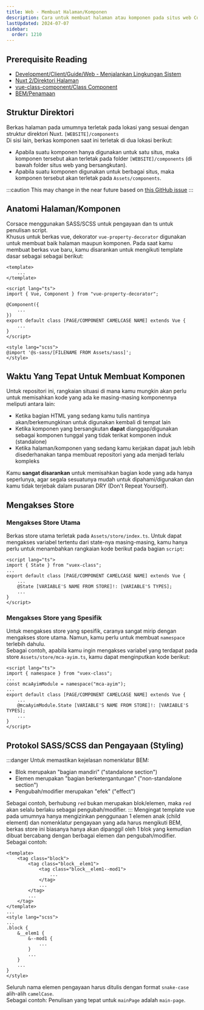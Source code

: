 ```yaml
---
title: Web - Membuat Halaman/Komponen
description: Cara untuk membuat halaman atau komponen pada situs web Corsace.
lastUpdated: 2024-07-07
sidebar:
  order: 1210
---
```


## Prerequisite Reading

* [Development/Client/Guide/Web - Menjalankan Lingkungan Sistem](../web-running-environment)
* [Nuxt 2/Direktori Halaman](https://v2.nuxt.com/docs/directory-structure/pages)
* [vue-class-component/Class Component](https://class-component.vuejs.org/guide/class-component.html)
* [BEM/Penamaan](https://getbem.com/naming/)

## Struktur Direktori

Berkas halaman pada umumnya terletak pada lokasi yang sesuai dengan struktur direktori Nuxt. `[WEBSITE]/components`\
Di sisi lain, berkas komponen saat ini terletak di dua lokasi berikut:

* Apabila suatu komponen hanya digunakan untuk satu situs, maka komponen tersebut akan terletak pada folder `[WEBSITE]/components` (di bawah folder situs web yang bersangkutan).
* Apabila suatu komponen digunakan untuk berbagai situs, maka komponen tersebut akan terletak pada `Assets/components`.

:::caution
This may change in the near future based on [this GitHub issue](https://github.com/Corsace/Corsace/issues/292)
:::

## Anatomi Halaman/Komponen

Corsace menggunakan SASS/SCSS untuk pengayaan dan ts untuk penulisan script.\
Khusus untuk berkas vue, dekorator `vue-property-decorator` digunakan untuk membuat baik halaman maupun komponen.
Pada saat kamu membuat berkas vue baru, kamu disarankan untuk mengikuti template dasar sebagai sebagai berikut:

```vue
<template>
    ...
</template>

<script lang="ts">
import { Vue, Component } from "vue-property-decorator";

@Component({
    ...
})
export default class [PAGE/COMPONENT CAMELCASE NAME] extends Vue {
    ...
}
</script>

<style lang="scss">
@import '@s-sass/[FILENAME FROM Assets/sass]';
</style>
```

## Waktu Yang Tepat Untuk Membuat Komponen

Untuk repositori ini, rangkaian situasi di mana kamu mungkin akan perlu untuk memisahkan kode yang ada ke masing-masing komponennya meliputi antara lain:

* Ketika bagian HTML yang sedang kamu tulis nantinya akan/berkemungkinan untuk digunakan kembali di tempat lain
* Ketika komponen yang bersangkutan **dapat** dianggap/digunakan sebagai komponen tunggal yang tidak terikat komponen induk (standalone)
* Ketika halaman/komponen yang sedang kamu kerjakan dapat jauh lebih disederhanakan tanpa membuat repositori yang ada menjadi terlalu kompleks

Kamu **sangat disarankan** untuk memisahkan bagian kode yang ada hanya seperlunya, agar segala sesuatunya mudah untuk dipahami/digunakan dan kamu tidak terjebak dalam pusaran DRY (Don't Repeat Yourself).

## Mengakses Store

### Mengakses Store Utama

Berkas store utama terletak pada `Assets/store/index.ts`. Untuk dapat mengakses variabel tertentu dari state-nya masing-masing, kamu hanya perlu untuk menambahkan rangkaian kode berikut pada bagian `script`:

```vue
<script lang="ts">
import { State } from "vuex-class";
...
export default class [PAGE/COMPONENT CAMELCASE NAME] extends Vue {
    ...
    @State [VARIABLE'S NAME FROM STORE]!: [VARIABLE'S TYPES];
    ...
}
</script>
```

### Mengakses Store yang Spesifik

Untuk mengakses store yang spesifik, caranya sangat mirip dengan mengakses store utama. Namun, kamu perlu untuk membuat `namespace` terlebih dahulu.\
Sebagai contoh, apabila kamu ingin mengakses variabel yang terdapat pada store `Assets/store/mca-ayim.ts`, kamu dapat menginputkan kode berikut:

```vue
<script lang="ts">
import { namespace } from "vuex-class";
...
const mcaAyimModule = namespace("mca-ayim");
...
export default class [PAGE/COMPONENT CAMELCASE NAME] extends Vue {
    ...
    @mcaAyimModule.State [VARIABLE'S NAME FROM STORE]!: [VARIABLE'S TYPES];
    ...
}
</script>
```

## Protokol SASS/SCSS dan Pengayaan (Styling)

:::danger
Untuk memastikan kejelasan nomenklatur BEM:

* Blok merupakan "bagian mandiri" ("standalone section")
* Elemen merupakan "bagian berketergantungan" ("non-standalone section")
* Pengubah/modifier merupakan "efek" ("effect")

Sebagai contoh, berhubung `red` bukan merupakan blok/elemen, maka `red` akan selalu berlaku sebagai pengubah/modifier.
:::
Mengingat template vue pada umumnya hanya mengizinkan penggunaan 1 elemen anak (child element) dan nomenklatur pengayaan yang ada harus mengikuti BEM, berkas store ini biasanya hanya akan dipanggil oleh 1 blok yang kemudian dibuat bercabang dengan berbagai elemen dan pengubah/modifier.\
Sebagai contoh:

```vue
<template>
    <tag class="block">
        <tag class="block__elem1">
            <tag class="block__elem1--mod1">
                ...
            </tag>
            ...
        </tag>
        ...
    </tag>
</template>
...
<style lang="scss">
...
.block {
    &__elem1 {
        &--mod1 {
            ...
        }
        ...
    }
    ...
}
</style>
```

Seluruh nama elemen pengayaan harus ditulis dengan format `snake-case` alih-alih `camelCase`.\
Sebagai contoh: Penulisan yang tepat untuk `mainPage` adalah `main-page`.
